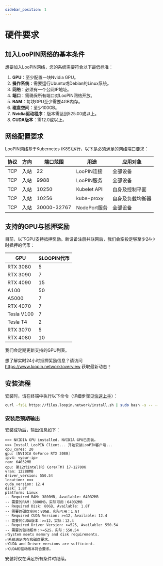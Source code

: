 ```yaml
---
sidebar_position: 1
---
```


# 硬件要求

## 加入LooPIN网络的基本条件

想要加入LooPIN网络，您的系统需要符合以下最低标准：

1. **GPU**：至少配置一块Nvidia GPU。
2. **操作系统**：需要运行Ubuntu或Debian的Linux系统。
3. **网络**：必须有一个公网IP地址。
4. **端口**：需确保所有端口对LooPIN网络开放。
5. **RAM**：每块GPU至少需要4GB内存。
6. **磁盘空间**：至少100GB。
7. **Nvidia驱动程序**：版本需达到525.00或以上。
8. **CUDA版本**：需12.0或以上。

## 网络配置要求

LooPIN网络基于Kubernetes (K8S)运行，以下是必须满足的网络端口要求：

| 协议 | 方向 | 端口范围    | 用途         | 应用对象         |
| ---- | ---- | ----------- | ------------ | ---------------- |
| TCP  | 入站 | 22       | LooPIN连接  | 全部设备   |
| TCP  | 入站 | 9988     | LooPIN服务  | 全部设备   |
| TCP  | 入站 | 10250       | Kubelet API  | 自身及控制平面   |
| TCP  | 入站 | 10256       | kube-proxy   | 自身及负载均衡器 |
| TCP  | 入站 | 30000-32767 | NodePort服务 | 全部设备         |

## 支持的GPU与抵押奖励

目前，以下GPU支持抵押奖励。新设备注册并联网后，我们会空投足够至少24小时抵押的代币：

| GPU        | $LOOPIN代币 |
| ---------- | ----------- |
| RTX 3080   | 5           |
| RTX 3090   | 7           |
| RTX 4090   | 15          |
| A100       | 50          |
| A5000      | 7           |
| RTX 4070   | 7           |
| Tesla V100 | 7           |
| Tesla T4   | 2           |
| RTX 3070   | 5           |
| RTX 4080   | 10          |

我们会定期更新支持的GPU列表。

想了解实时24小时抵押奖励信息？请访问 https://www.loopin.network/overview 获取最新动态！

## 安装流程

安装时，请在终端中执行以下命令（详细步骤见[快速上手](/docs/quick-start/onboard)）：

```bash
curl -fsSL https://files.loopin.network/install.sh | sudo bash -s -- --code <your-unique-code>
```

### 安装后预期输出

安装成功后，输出信息如下：

```plaintext
>>> NVIDIA GPU installed. NVIDIA GPU已安装。
>>> Install LooPIN Client... 开始安装LooPIN客户端...
cpu_cores: 20
gpu: [NVIDIA GeForce RTX 3080]
ipv4: <your-ip>
ram: 64032MB
cpu: 第12代Intel(R) Core(TM) i7-12700K
vram: 12288MB
driver_version: 550.54
location: xxx
cuda_version: 12.4
disk: 1.8T
platform: Linux
-- Required RAM: 3800MB, Available: 64032MB
-- 需要的RAM：3800MB，实际可用：64032MB
-- Required Disk: 80GB, Available: 1.8T
-- 需要的磁盘空间：80GB，实际可用：1.8T
-- Required CUDA Version: >=12, Available: 12.4
-- 需要的CUDA版本：>=12，实际：12.4
-- Required Driver Version: >=525, Available: 550.54
-- 需要的驱动版本：>=525，实际：550.54
✅System meets memory and disk requirements.
✅系统满足内存和磁盘要求。
✅CUDA and Driver versions are sufficient.
✅CUDA和驱动版本符合要求。
```

安装将仅在满足所有条件时继续。